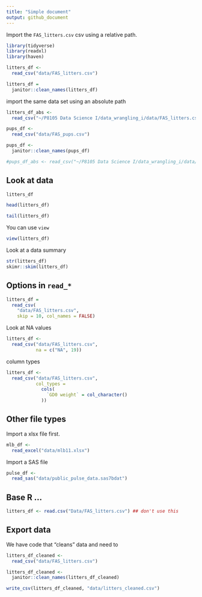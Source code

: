 ```yaml
---
title: "Simple document"
output: github_document
---
```


Import the `FAS_litters.csv` csv using a relative path.

```r
library(tidyverse)
library(readxl)
library(haven)
```



```r
litters_df <- 
  read_csv("data/FAS_litters.csv")

litters_df = 
  janitor::clean_names(litters_df)


```

import the same data set using an absolute path

```r
litters_df_abs <- 
  read_csv("~/P8105 Data Science I/data_wrangling_i/data/FAS_litters.csv")
```



```r
pups_df <-
  read_csv("data/FAS_pups.csv")

pups_df <-
  janitor::clean_names(pups_df)

#pups_df_abs <- read_csv("~/P8105 Data Science I/data_wrangling_i/data/FAS_pups.csv")
```

## Look at data

```r
litters_df

head(litters_df)

tail(litters_df)
```

You can use `view`

```r
view(litters_df)
```

Look at a data summary

```r
str(litters_df)
skimr::skim(litters_df)
```

## Options in `read_*`

```r
litters_df = 
  read_csv(
    "data/FAS_litters.csv", 
    skip = 10, col_names = FALSE)
```

Look at NA values

```r
litters_df <- 
  read_csv("data/FAS_litters.csv",
           na = c("NA", 19))
```

column types

```r
litters_df <- 
  read_csv("data/FAS_litters.csv",
           col_types = 
             cols(
               `GD0 weight` = col_character()
             ))
```

## Other file types

Import a xlsx file first.

```r
mlb_df <- 
  read_excel("data/mlb11.xlsx")
```

Import a SAS file

```r
pulse_df <- 
  read_sas("data/public_pulse_data.sas7bdat")
```

## Base R ...
```r
litters_df <- read.csv("Data/FAS_litters.csv") ## don't use this
```


## Export data

We have code that "cleans" data and need to 

```r
litters_df_cleaned <-
  read_csv("data/FAS_litters.csv")

litters_df_cleaned <-
  janitor::clean_names(litters_df_cleaned)

write_csv(litters_df_cleaned, "data/litters_cleaned.csv")
```










